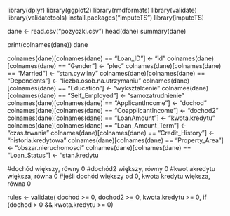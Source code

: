 library(dplyr)
library(ggplot2)
library(rmdformats)
library(validate)
library(validatetools)
install.packages("imputeTS")
library(imputeTS)




dane <- read.csv("pozyczki.csv")
head(dane)
summary(dane)

print(colnames(dane))
dane

colnames(dane)[colnames(dane) == "Loan_ID"] <- "id"
colnames(dane)[colnames(dane) == "Gender"] <- "plec"
colnames(dane)[colnames(dane) == "Married"] <- "stan.cywilny"
colnames(dane)[colnames(dane) == "Dependents"] <- "liczba.osob.na.utrzymaniu"
colnames(dane)[colnames(dane) == "Education"] <- "wyksztalcenie"
colnames(dane)[colnames(dane) == "Self_Employed"] <- "samozatrudnienie"
colnames(dane)[colnames(dane) == "ApplicantIncome"] <- "dochod"
colnames(dane)[colnames(dane) == "CoapplicantIncome"] <- "dochod2"
colnames(dane)[colnames(dane) == "LoanAmount"] <- "kwota.kredytu"
colnames(dane)[colnames(dane) == "Loan_Amount_Term"] <- "czas.trwania"
colnames(dane)[colnames(dane) == "Credit_History"] <- "historia.kredytowa"
colnames(dane)[colnames(dane) == "Property_Area"] <- "obszar.nieruchomosci"
colnames(dane)[colnames(dane) == "Loan_Status"] <- "stan.kredytu



#dochód większy, równy 0
#dochód2 większy, równy 0
#kwot akredytu większa, równa 0
#jeśli dochód większy od 0, kwota kredytu większa, równa 0  

rules <- validate( 
  dochod >= 0,
  dochod2 >= 0,
  kwota.kredytu >= 0,
  if (dochod > 0 && kwota.kredytu >= 0)
